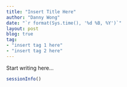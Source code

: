 ```yaml
---
title: "Insert Title Here"
author: "Danny Wong"
date: "`r format(Sys.time(), '%d %B, %Y')`"
layout: post
blog: true
tag:
- "insert tag 1 here"
- "insert tag 2 here"
---
```


Start writing here...

```r
sessionInfo()
```